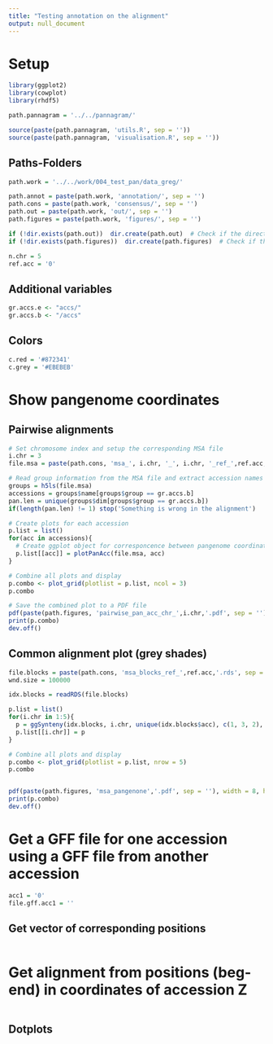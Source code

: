 ```yaml
---
title: "Testing annotation on the alignment"
output: null_document
---
```


# Setup
```r
library(ggplot2)
library(cowplot)
library(rhdf5)

path.pannagram = '../../pannagram/'

source(paste(path.pannagram, 'utils.R', sep = ''))
source(paste(path.pannagram, 'visualisation.R', sep = ''))

```

## Paths-Folders
```r
path.work = '../../work/004_test_pan/data_greg/'

path.annot = paste(path.work, 'annotation/', sep = '')
path.cons = paste(path.work, 'consensus/', sep = '')
path.out = paste(path.work, 'out/', sep = '')
path.figures = paste(path.work, 'figures/', sep = '')

if (!dir.exists(path.out))  dir.create(path.out)  # Check if the directory exists
if (!dir.exists(path.figures))  dir.create(path.figures)  # Check if the directory exists

n.chr = 5
ref.acc = '0'

```

## Additional variables
```r


gr.accs.e <- "accs/"
gr.accs.b <- "/accs"

```

## Colors
```r

c.red = '#872341'
c.grey = '#EBEBEB'

```




# Show pangenome coordinates
## Pairwise alignments
```r
# Set chromosome index and setup the corresponding MSA file
i.chr = 3
file.msa = paste(path.cons, 'msa_', i.chr, '_', i.chr, '_ref_',ref.acc,'.h5', sep = '')

# Read group information from the MSA file and extract accession names and pangenome length
groups = h5ls(file.msa)
accessions = groups$name[groups$group == gr.accs.b]
pan.len = unique(groups$dim[groups$group == gr.accs.b])
if(length(pan.len) != 1) stop('Something is wrong in the alignment')

# Create plots for each accession
p.list = list()
for(acc in accessions){
  # Create ggplot object for corresponcence between pangenome coordinate and an accession
  p.list[[acc]] = plotPanAcc(file.msa, acc)
}

# Combine all plots and display
p.combo <- plot_grid(plotlist = p.list, ncol = 3)
p.combo

# Save the combined plot to a PDF file
pdf(paste(path.figures, 'pairwise_pan_acc_chr_',i.chr,'.pdf', sep = ''), width = 8, height = 4)
print(p.combo)
dev.off()


```

## Common alignment plot (grey shades)
```r


file.blocks = paste(path.cons, 'msa_blocks_ref_',ref.acc,'.rds', sep = '')
wnd.size = 100000

idx.blocks = readRDS(file.blocks)

p.list = list()
for(i.chr in 1:5){
  p = ggSynteny(idx.blocks, i.chr, unique(idx.blocks$acc), c(1, 3, 2), wnd.size=wnd.size)
  p.list[[i.chr]] = p
}

# Combine all plots and display
p.combo <- plot_grid(plotlist = p.list, nrow = 5)
p.combo


pdf(paste(path.figures, 'msa_pangenone','.pdf', sep = ''), width = 8, height = 6)
print(p.combo)
dev.off()

```



# Get a GFF file for one accession using a GFF file from another accession
```r

acc1 = '0'
file.gff.acc1 = ''


```


## Get vector of corresponding positions
```r

```



# Get alignment from positions (beg-end) in coordinates of accession Z
```r

```


## Dotplots
```r

```




